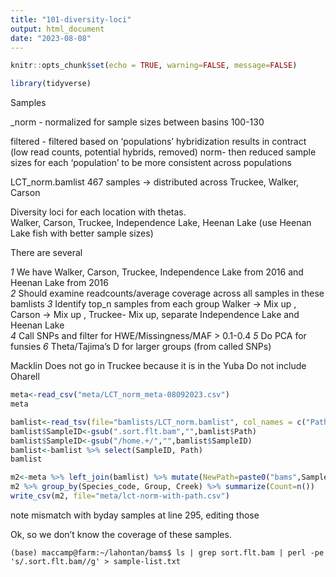 ```yaml
---
title: "101-diversity-loci"
output: html_document
date: "2023-08-08"
---
```


```r
knitr::opts_chunk$set(echo = TRUE, warning=FALSE, message=FALSE)
```

```r
library(tidyverse)
```

     
Samples

_norm - normalized for sample sizes between basins 100-130

filtered - filtered based on 'populations' hybridization results in contract (low read counts, potential hybrids, removed)
norm- then reduced sample sizes for each 'population' to be more consistent across populations    

LCT_norm.bamlist   467 samples -> distributed across Truckee, Walker, Carson 

Diversity loci for each location with thetas.     
Walker, Carson, Truckee, Independence Lake, Heenan Lake (use Heenan Lake fish with better sample sizes)          

There are several   

_1_ We have Walker, Carson, Truckee, Independence Lake from 2016 and Heenan Lake from 2016     
_2_ Should examine readcounts/average coverage across all samples in these bamlists
_3_ Identify top_n samples from each group Walker -> Mix up , Carson -> Mix up , Truckee- Mix up, separate Independence Lake and Heenan Lake   
_4_ Call SNPs and filter for HWE/Missingness/MAF > 0.1-0.4
_5_ Do PCA for funsies
_6_ Theta/Tajima's D for larger groups (from called SNPs)    

Macklin Does not go in Truckee because it is in the Yuba
Do not include Oharell

```r
meta<-read_csv("meta/LCT_norm_meta-08092023.csv")
meta
```

```r
bamlist<-read_tsv(file="bamlists/LCT_norm.bamlist", col_names = c("Path"))
bamlist$SampleID<-gsub(".sort.flt.bam","",bamlist$Path)
bamlist$SampleID<-gsub("/home.+/","",bamlist$SampleID)
bamlist<-bamlist %>% select(SampleID, Path)
bamlist
```

```r
m2<-meta %>% left_join(bamlist) %>% mutate(NewPath=paste0("bams",SampleID,".sort.flt.bam"))
m2 %>% group_by(Species_code, Group, Creek) %>% summarize(Count=n())
write_csv(m2, file="meta/lct-norm-with-path.csv")
```

note mismatch with byday samples at line 295, editing those 

Ok, so we don't know the coverage of these samples.    

`(base) maccamp@farm:~/lahontan/bams$ ls | grep sort.flt.bam | perl -pe 's/.sort.flt.bam//g' > sample-list.txt`



